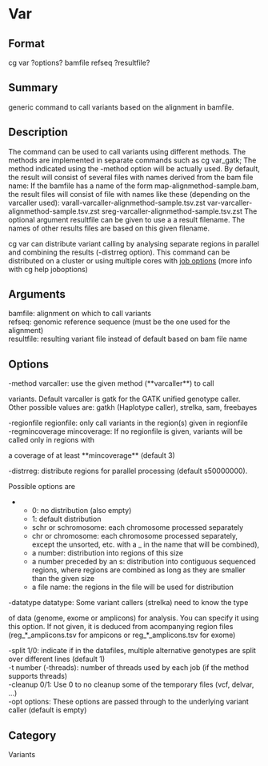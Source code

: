 = Var =

== Format ==
cg var ?options? bamfile refseq ?resultfile?

== Summary ==
generic command to call variants based on the alignment in bamfile.

== Description ==
The command can be used to call variants using different methods. The
methods are implemented in separate commands such as cg var_gatk; The
method indicated using the -method option will be actually used.
By default, the result will consist of several files with names derived from the bam
file name: If the bamfile has a name of the form
map-alignmethod-sample.bam, the result files will consist of file with
names like these (depending on the varcaller used):
varall-varcaller-alignmethod-sample.tsv.zst
var-varcaller-alignmethod-sample.tsv.zst
sreg-varcaller-alignmethod-sample.tsv.zst
The optional argument resultfile can be given to use a a result filename. 
The names of other results files are based on this given filename.

cg var can distribute variant calling by analysing separate
regions in parallel and combining the results (-distrreg option).
This command can be distributed on a cluster or using multiple cores with
[[joboptions|job options]] (more info with cg help joboptions)

== Arguments ==
; bamfile: alignment on which to call variants
; refseq: genomic reference sequence (must be the one used for the alignment)
; resultfile: resulting variant file instead of default based on bam file name

== Options ==
; -method varcaller: use the given method (**varcaller**) to call
variants. Default varcaller is gatk for the GATK unified genotype caller.
Other possible values are: gatkh (Haplotype caller), strelka, sam,
freebayes
; -regionfile regionfile: only call variants in the region(s) given in regionfile
; -regmincoverage mincoverage: If no regionfile is given, variants will be called only in regions with
a coverage of at least **mincoverage** (default 3)
; -distrreg: distribute regions for parallel processing (default s50000000).
Possible options are 
** 0: no distribution (also empty)
** 1: default distribution
** schr or schromosome: each chromosome processed separately
** chr or chromosome: each chromosome processed separately, except the unsorted, etc. with a _ in the name that will be combined),
** a number: distribution into regions of this size
** a number preceded by an s: distribution into contiguous sequenced regions, where regions are combined as long as they are smaller than the given size
** a file name: the regions in the file will be used for distribution
; -datatype datatype: Some variant callers (strelka) need to know the type
of data (genome, exome or amplicons) for analysis. You can specify it
using this option. If not given, it is deduced from acompanying region
files (reg_*_amplicons.tsv for ampicons or reg_*_amplicons.tsv for exome)
; -split 1/0: indicate if in the datafiles, multiple alternative genotypes are split over different lines (default 1)
; -t number (-threads): number of threads used by each job (if the method supports threads)
; -cleanup 0/1: Use 0 to no cleanup some of the temporary files (vcf, delvar, ...)
; -opt options: These options are passed through to the underlying variant caller (default is empty)

== Category ==
Variants
